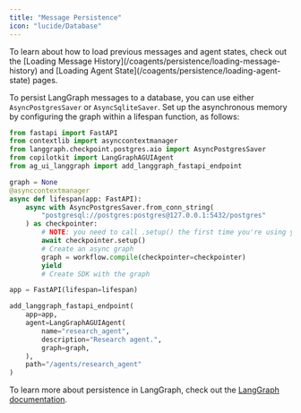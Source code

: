 ```yaml
---
title: "Message Persistence"
icon: "lucide/Database"
---
```


<Callout>
  To learn about how to load previous messages and agent states, check out the [Loading Message History](/coagents/persistence/loading-message-history) and [Loading Agent State](/coagents/persistence/loading-agent-state) pages.
</Callout>

To persist LangGraph messages to a database, you can use either `AsyncPostgresSaver` or `AsyncSqliteSaver`. Set up the asynchronous memory by configuring the graph within a lifespan function, as follows:

```python
from fastapi import FastAPI
from contextlib import asynccontextmanager
from langgraph.checkpoint.postgres.aio import AsyncPostgresSaver
from copilotkit import LangGraphAGUIAgent
from ag_ui_langgraph import add_langgraph_fastapi_endpoint

graph = None
@asynccontextmanager
async def lifespan(app: FastAPI):
    async with AsyncPostgresSaver.from_conn_string(
        "postgresql://postgres:postgres@127.0.0.1:5432/postgres"
    ) as checkpointer:
        # NOTE: you need to call .setup() the first time you're using your checkpointer
        await checkpointer.setup()
        # Create an async graph
        graph = workflow.compile(checkpointer=checkpointer)
        yield
        # Create SDK with the graph

app = FastAPI(lifespan=lifespan)

add_langgraph_fastapi_endpoint(
    app=app,
    agent=LangGraphAGUIAgent(
        name="research_agent",
        description="Research agent.",
        graph=graph,
    ),
    path="/agents/research_agent"
)

```

To learn more about persistence in LangGraph, check out the [LangGraph documentation](https://langchain-ai.github.io/langgraph/how-tos/#persistence).